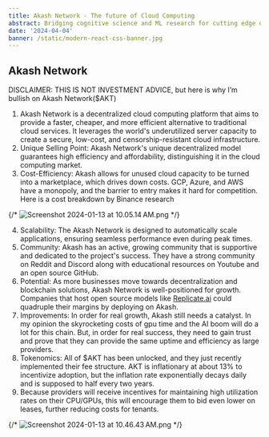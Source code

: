 ```yaml
---
title: Akash Network - The future of Cloud Computing
abstract: Bridging cognitive science and ML research for cutting edge development
date: '2024-04-04'
banner: /static/modern-react-css-banner.jpg
---
```


## Akash Network

DISCLAIMER: THIS IS NOT INVESTMENT ADVICE, but here is why I’m bullish on Akash Network($AKT)

1. Akash Network is a decentralized cloud computing platform that aims to provide a faster, cheaper, and more efficient alternative to traditional cloud services. It leverages the world's underutilized server capacity to create a secure, low-cost, and censorship-resistant cloud infrastructure.
2. Unique Selling Point: Akash Network's unique decentralized model guarantees high efficiency and affordability, distinguishing it in the cloud computing market.
3. Cost-Efficiency: Akash allows for unused cloud capacity to be turned into a marketplace, which drives down costs. GCP, Azure, and AWS have a monopoly, and the barrier to entry makes it hard for competition. Here is a cost breakdown by Binance research

{/* ![Screenshot 2024-01-13 at 10.05.14 AM.png](Akash%20Network%203ec30eaa5ddb47f1983a60ddd56b8624/Screenshot_2024-01-13_at_10.05.14_AM.png) */}

4. Scalability: The Akash Network is designed to automatically scale applications, ensuring seamless performance even during peak times.
5. Community: Akash has an active, growing community that is supportive and dedicated to the project's success. They have a strong community on Reddit and Discord along with educational resources on Youtube and an open source GitHub.
6. Potential: As more businesses move towards decentralization and blockchain solutions, Akash Network is well-positioned for growth. Companies that host open source models like [Replicate.ai](http://Replicate.ai) could quadruple their margins by deploying on Akash.
7. Improvements: In order for real growth, Akash still needs a catalyst. In my opinion the skyrocketing costs of gpu time and the AI boom will do a lot for this chain. But, in order for real success, they need to gain trust and prove that they can provide the same uptime and efficiency as large providers.
8. Tokenomics: All of $AKT has been unlocked, and they just recently implemented their fee structure. AKT is inflationary at about 13% to incentivize adoption, but the inflation rate exponentially decays daily and is supposed to half every two years.
9. Because providers will receive incentives for maintaining high utilization rates on their CPU/GPUs, this will encourage them to bid even lower on leases, further reducing costs for tenants.

{/* ![Screenshot 2024-01-13 at 10.46.43 AM.png](Akash%20Network%203ec30eaa5ddb47f1983a60ddd56b8624/Screenshot_2024-01-13_at_10.46.43_AM.png) */}
